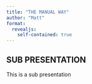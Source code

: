 ```yaml
---
title: "THE MANUAL WAY"
author: "Matt"
format: 
  revealjs:
    self-contained: true
---
```


## SUB PRESENTATION

This is a sub presentation